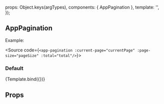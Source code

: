 
<Meta
  title="ui-framework/AppPagination"
  component={AppPagination}
/>

  props: Object.keys(argTypes),
  components: { AppPagination },
  template: '<app-pagination :current-page="currentPage" :page-size="pageSize" :total="total"/>',
});

## AppPagination

Example:

<Source code={`<app-pagination :current-page="currentPage" :page-size="pageSize" :total="total"/>`}></Source>

### Default

<Canvas>
  <Story
    name="Default view"
    args={{ currentPage: 1, pageSize: 10, total: 50 }}>
    {Template.bind({})}
  </Story>
</Canvas>

## Props

<ArgsTable story="Default view" />
